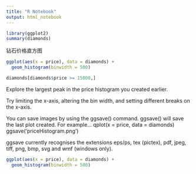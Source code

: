 ```yaml
---
title: "R Notebook"
output: html_notebook
---
```


```r
library(ggplot2)
summary(diamonds)
```

钻石价格直方图
```r
ggplot(aes(x = price), data = diamonds) + 
  geom_histogram(binwidth = 500)
```


```r
diamonds[diamonds$price >= 15000,]
```

Explore the largest peak in the price histogram you created earlier.

Try limiting the x-axis, altering the bin width, and setting different breaks on the x-axis.

You can save images by using the ggsave() command.
ggsave() will save the last plot created.
For example...
                  qplot(x = price, data = diamonds)
                  ggsave('priceHistogram.png')

ggsave currently recognises the extensions eps/ps, tex (pictex), pdf, jpeg, tiff, png, bmp, svg and wmf (windows only).

```r
ggplot(aes(x = price), data = diamonds) + 
  geom_histogram(binwidth = 500)
```




